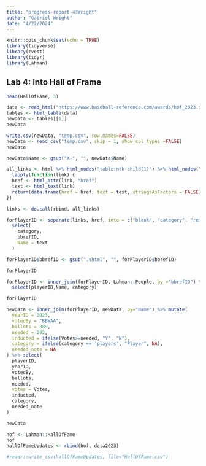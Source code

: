 ```yaml
---
title: "progress-report-43Wright"
author: "Gabriel Wright"
date: "4/22/2024"
---
```


```r
knitr::opts_chunk$set(echo = TRUE)
library(tidyverse)
library(rvest)
library(tidyr)
library(Lahman)
```

## Lab 4: Into Hall of Frame
```r
head(HallOfFame, 3)
```
```r
data <- read_html("https://www.baseball-reference.com/awards/hof_2023.shtml")
tables <- html_table(data)
newData <- tables[[1]]
newData
```

``` r
write.csv(newData, "temp.csv", row.names=FALSE)
newData <- read_csv("temp.csv", skip = 1, show_col_types =FALSE)
newData

newData$Name <- gsub("X-", "", newData$Name)
```
```r
all_links <- html %>% html_nodes("table:nth-child(1)") %>% html_nodes("a") %>%
  lapply(function(link) {
  href <- html_attr(link, "href")
  text <- html_text(link)
  return(data.frame(href = href, text = text, stringsAsFactors = FALSE))
})

links <- do.call(rbind, all_links)

forPlayerID <- separate(links, href, into = c("blank", "category", "remove", "bbrefID"), sep = "/") %>%
  select(
    category,
    bbrefID,
    Name = text
  )

forPlayerID$bbrefID <- gsub(".shtml", "", forPlayerID$bbrefID)

forPlayerID
```

```r
forPlayerID <- inner_join(forPlayerID, Lahman::People, by ="bbrefID") %>% 
  select(playerID,Name, category)

forPlayerID
```

```r
newData <- inner_join(forPlayerID, newData, by="Name") %>% mutate(
  yearID = 2023, 
  votedBy = "BBWAA", 
  ballots = 389, 
  needed = 292,
  inducted = ifelse(Votes>=needed, "Y", "N"),
  category = ifelse(category == 'players', "Player", NA), 
  needed_note = NA
) %>% select(
  playerID,
  yearID,
  votedBy,
  ballots,
  needed,
  votes = Votes,
  inducted,
  category, 
  needed_note
)

newData
```
```r
hof <- Lahman::HallOfFame
hof
hallOfFameUpdates <- rbind(hof, data2023)
```

```r
#readr::write_csv(hallOfFameUpdates, file="HallOfFame.csv")
```
